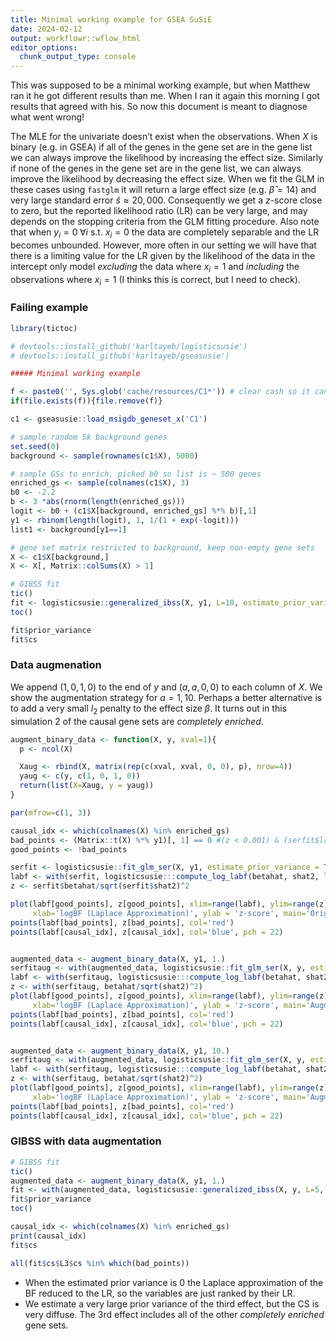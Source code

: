 ```yaml
---
title: Minimal working example for GSEA SuSiE
date: 2024-02-12
output: workflowr::wflow_html
editor_options:
  chunk_output_type: console
---
```


This was supposed to be a minimal working example, but when Matthew ran it he got different results than me.
When I ran it again this morning I got results that agreed with his. So now this document is meant to diagnose 
what went wrong!

The MLE for the univariate doesn't exist when the observations. When $X$ is binary (e.g. in GSEA) if all of the genes in the gene set are in the gene list we can always improve the likelihood by increasing the effect size. Similarly if none of the genes in the gene set are in the gene list, we can always improve the likelihood by decreasing the effect size. When we fit the GLM in these cases using `fastglm` it will return a large effect size (e.g. $\hat \beta = 14$) and very large standard error $\hat s \approx 20,000$. Consequently we get a $z$-score close to zero, but the reported likelihood ratio (LR) can be very large, and may depends on the stopping criteria from the GLM fitting procedure. Also note that when $y_i = 0 \;\forall i \text{ s.t. } x_i=0$ the data are completely separable and the LR becomes unbounded. However, more often in our setting we will have that there is a limiting value for the LR given by the likelihood of the data in the intercept only model *excluding* the data where $x_i=1$ and *including* the observations where $x_i = 1$ (I thinks this is correct, but I need to check).


### Failing example

```r
library(tictoc)

# devtools::install_github('karltayeb/logisticsusie')
# devtools::install_github('karltayeb/gseasusie')

##### Minimal working example

f <- paste0('', Sys.glob('cache/resources/C1*')) # clear cash so it can knit
if(file.exists(f)){file.remove(f)}

c1 <- gseasusie::load_msigdb_geneset_x('C1')

# sample random 5k background genes
set.seed(0)
background <- sample(rownames(c1$X), 5000)

# sample GSs to enrich, picked b0 so list is ~ 500 genes
enriched_gs <- sample(colnames(c1$X), 3)
b0 <- -2.2
b <- 3 *abs(rnorm(length(enriched_gs)))
logit <- b0 + (c1$X[background, enriched_gs] %*% b)[,1]
y1 <- rbinom(length(logit), 1, 1/(1 + exp(-logit)))
list1 <- background[y1==1]

# gene set matrix restricted to background, keep non-empty gene sets
X <- c1$X[background,]
X <- X[, Matrix::colSums(X) > 1]
```


```r
# GIBSS fit
tic()
fit <- logisticsusie::generalized_ibss(X, y1, L=10, estimate_prior_variance = F, maxit=10)
toc()
```

```r
fit$prior_variance
fit$cs
```


### Data augmenation

We append $(1, 0, 1, 0)$ to the end of $y$ and $(a, a, 0, 0)$ to each column of $X$. We show the augmentation strategy for $a = 1, 10$.
Perhaps a better alternative is to add a very small $l_2$ penalty to the effect size $\beta$.
It turns out in this simulation 2 of the causal gene sets are *completely enriched*.

```r
augment_binary_data <- function(X, y, xval=1){
  p <- ncol(X)

  Xaug <- rbind(X, matrix(rep(c(xval, xval, 0, 0), p), nrow=4))
  yaug <- c(y, c(1, 0, 1, 0))
  return(list(X=Xaug, y = yaug))
}

par(mfrow=c(1, 3))

causal_idx <- which(colnames(X) %in% enriched_gs)
bad_points <- (Matrix::t(X) %*% y1)[, 1] == 0 #(z < 0.001) & (serfit$lr > 1)
good_points <- !bad_points

serfit <- logisticsusie::fit_glm_ser(X, y1, estimate_prior_variance = T)
labf <- with(serfit, logisticsusie:::compute_log_labf(betahat, shat2, lr, 1.))
z <- serfit$betahat/sqrt(serfit$shat2)^2

plot(labf[good_points], z[good_points], xlim=range(labf), ylim=range(z), 
     xlab='logBF (Laplace Approximation)', ylab = 'z-score', main='Original Data')
points(labf[bad_points], z[bad_points], col='red')
points(labf[causal_idx], z[causal_idx], col='blue', pch = 22)


augmented_data <- augment_binary_data(X, y1, 1.)
serfitaug <- with(augmented_data, logisticsusie::fit_glm_ser(X, y, estimate_prior_variance=T))
labf <- with(serfitaug, logisticsusie:::compute_log_labf(betahat, shat2, lr, 1.))
z <- with(serfitaug, betahat/sqrt(shat2)^2)
plot(labf[good_points], z[good_points], xlim=range(labf), ylim=range(z), 
     xlab='logBF (Laplace Approximation)', ylab = 'z-score', main='Augmented Data, a=1')
points(labf[bad_points], z[bad_points], col='red')
points(labf[causal_idx], z[causal_idx], col='blue', pch = 22)


augmented_data <- augment_binary_data(X, y1, 10.)
serfitaug <- with(augmented_data, logisticsusie::fit_glm_ser(X, y, estimate_prior_variance=T))
labf <- with(serfitaug, logisticsusie:::compute_log_labf(betahat, shat2, lr, 1.))
z <- with(serfitaug, betahat/sqrt(shat2)^2)
plot(labf[good_points], z[good_points], xlim=range(labf), ylim=range(z), 
     xlab='logBF (Laplace Approximation)', ylab = 'z-score', main='Augmented Data, a=10')
points(labf[bad_points], z[bad_points], col='red')
points(labf[causal_idx], z[causal_idx], col='blue', pch = 22)
```

### GIBSS with data augmentation

```r
# GIBSS fit
tic()
augmented_data <- augment_binary_data(X, y1, 1.)
fit <- with(augmented_data, logisticsusie::generalized_ibss(X, y, L=5, estimate_prior_variance=T, maxit=10))
fit$prior_variance
toc()
```


```r
causal_idx <- which(colnames(X) %in% enriched_gs)
print(causal_idx)
fit$cs
```

```r
all(fit$cs$L3$cs %in% which(bad_points))
```


- When the estimated prior variance is $0$ the Laplace approximation of the BF reduced to the LR, so the variables are just ranked by their LR. 
- We estimate a very large prior variance of the third effect, but the CS is very diffuse. The 3rd effect includes all of the other *completely enriched* gene sets.

